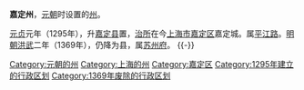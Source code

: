 '''嘉定州'''，[[元朝|元朝]]时设置的[[州|州]]。

[[元贞|元贞]]元年（1295年），升[[嘉定县|嘉定县]]置，[[治所|治所]]在今[[上海市|上海市]][[嘉定区|嘉定区]]嘉定城。属[[平江路_(元朝)|平江路]]。[[明朝|明朝]][[洪武|洪武]]二年（1369年），仍降为县，属[[苏州府|苏州府]]。
{{-}}
{{1949年以前上海已撤销县级以上行政区}}
{{元朝行政区划小作品}}
{{DEFAULTSORT:J}}
[[Category:元朝的州|Category:元朝的州]] 
[[Category:上海的州|Category:上海的州]] 
[[Category:嘉定区|Category:嘉定区]]
[[Category:1295年建立的行政区划|Category:1295年建立的行政区划]] 
[[Category:1369年废除的行政区划|Category:1369年废除的行政区划]]